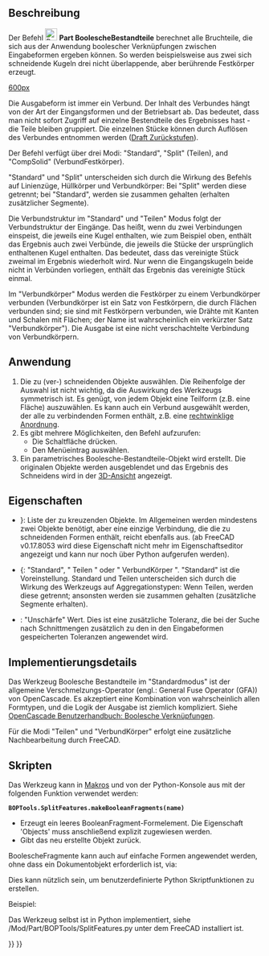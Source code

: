 <languages/>

{{Docnav/de
|[[Part_JoinCutout/de|Ausschneiden]]
|[[Part_SliceApart/de|Auseinanderschneiden]]
|[[Part_Workbench/de|Part]]
|IconL=Part_JoinCutout.svg
|IconR=Part_SliceApart.svg
|IconC=Workbench_Part.svg
}}

{{GuiCommand/de
|Name=Part BooleanFragments
|Name/de=Part BoolescheBestandteile
|MenuLocation=Part → Teilen → Boolesche Bestandteile
|Workbenches=[[Part_Workbench/de|Part]]
|Version=0.17
|SeeAlso=[[Part_Slice/de|Part Auseinanderschneiden]], [[Part_XOR/de|Part XOdeR]], [[Part_CompJoinFeatures/de|Part ObjekteVerbinden]], [[Part_Boolean/de|Part BoolescheVerknüpfung]]
}}

<span id="Description"></span>
==Beschreibung== 

Der Befehl [[Image:Part_BooleanFragments.svg|24px]] '''Part BoolescheBestandteile''' berechnet alle Bruchteile, die sich aus der Anwendung boolescher Verknüpfungen zwischen Eingabeformen ergeben können. So werden beispielsweise aus zwei sich schneidende Kugeln drei nicht überlappende, aber berührende Festkörper erzeugt. 

[[image:Part_BooleanFragments_Demo.png|600px]]
{{Caption|Auf dem obigen Bild wurden die Teile anschließend manuell auseinandergezogen, um die Schnitte zu erkennen.}}

Die Ausgabeform ist immer ein Verbund. Der Inhalt des Verbundes hängt von der Art der Eingangsformen und der Betriebsart ab. Das bedeutet, dass man nicht sofort Zugriff auf einzelne Bestendteile des Ergebnisses hast - die Teile bleiben gruppiert. Die einzelnen Stücke können durch Auflösen des Verbundes entnommen werden ([[Draft_Downgrade/de|Draft Zurückstufen]]).

Der Befehl verfügt über drei Modi: "Standard", "Split" (Teilen), and "CompSolid" (VerbundFestkörper).

"Standard" und "Split" unterscheiden sich durch die Wirkung des Befehls auf Linienzüge, Hüllkörper und Verbundkörper: Bei "Split" werden diese getrennt; bei "Standard", werden sie zusammen gehalten (erhalten zusätzlicher Segmente).

Die Verbundstruktur im "Standard" und "Teilen" Modus folgt der Verbundstruktur der Eingänge. Das heißt, wenn du zwei Verbindungen einspeist, die jeweils eine Kugel enthalten, wie zum Beispiel oben, enthält das Ergebnis auch zwei Verbünde, die jeweils die Stücke der ursprünglich enthaltenen Kugel enthalten. Das bedeutet, dass das vereinigte  Stück zweimal im Ergebnis wiederholt wird. Nur wenn die Eingangskugeln beide nicht in Verbünden vorliegen, enthält das Ergebnis das vereinigte Stück einmal.

Im "Verbundkörper" Modus werden die Festkörper zu einem Verbundkörper verbunden (Verbundkörper ist ein Satz von Festkörpern, die durch Flächen verbunden sind; sie sind mit Festkörpern verbunden, wie Drähte mit Kanten und Schalen mit Flächen; der Name ist wahrscheinlich ein verkürzter Satz "Verbundkörper"). Die Ausgabe ist eine nicht verschachtelte Verbindung von Verbundkörpern.

<span id="Usage"></span>
==Anwendung== 

<div class="mw-translate-fuzzy">
# Die zu (ver-) schneidenden Objekte auswählen. Die Reihenfolge der Auswahl ist nicht wichtig, da die Auswirkung des Werkzeugs symmetrisch ist. Es genügt, von jedem Objekt eine Teilform (z.B. eine Fläche) auszuwählen. Es kann auch ein Verbund ausgewählt werden, der alle zu verbindenden Formen enthält, z.B. eine [[Draft_OrthoArray/de|rechtwinklige Anordnung]].
# Es gibt mehrere Möglichkeiten, den Befehl aufzurufen:
#* Die Schaltfläche {{Button|[[Image:Part_BooleanFragments.svg|16px]] [[Part_BooleanFragments/de|Boolesche Bestandteile]]}} drücken.
#* Den Menüeintrag {{MenuCommand|Part → Teilen → Boolesche Bestandteile}} auswählen.
# Ein parametrisches Boolesche-Bestandteile-Objekt wird erstellt. Die originalen Objekte werden ausgeblendet und das Ergebnis des Schneidens wird in der [[3D_view/de|3D-Ansicht]] angezeigt.
</div>

<span id="Properties"></span>
==Eigenschaften== 

<div class="mw-translate-fuzzy">
{{TitleProperty|Boolesche Fragmente}}
* {{PropertyData/de|Objekte}}}: Liste der zu kreuzenden Objekte. Im Allgemeinen werden mindestens zwei Objekte benötigt, aber eine einzige Verbindung, die die zu schneidenden Formen enthält, reicht ebenfalls aus. (ab FreeCAD v0.17.8053 wird diese Eigenschaft nicht mehr im Eigenschaftseditor angezeigt und kann nur noch über Python aufgerufen werden).
* {{{PropertyData/de|Modus}}: "Standard", " Teilen " oder " VerbundKörper ". "Standard" ist die Voreinstellung. Standard und Teilen unterscheiden sich durch die Wirkung des Werkzeugs auf Aggregationstypen: Wenn Teilen, werden diese getrennt; ansonsten werden sie zusammen gehalten (zusätzliche Segmente erhalten).
* {{PropertyData/de|Toleranz}}: "Unschärfe" Wert. Dies ist eine zusätzliche Toleranz, die bei der Suche nach Schnittmengen zusätzlich zu den in den Eingabeformen gespeicherten Toleranzen angewendet wird.
</div>

<span id="Implementation_details"></span>
==Implementierungsdetails==

<div class="mw-translate-fuzzy">
Das Werkzeug Boolesche Bestandteile im "Standardmodus" ist der allgemeine Verschmelzungs-Operator (engl.: General Fuse Operator (GFA)) von OpenCascade. Es akzeptiert eine Kombination von wahrscheinlich allen Formtypen, und die Logik der Ausgabe ist ziemlich kompliziert. Siehe [https://www.opencascade.com/doc/occt-7.0.0/overview/html/occt_user_guides__boolean_operations.html OpenCascade Benutzerhandbuch: Boolesche Verknüpfungen].
</div>

Für die Modi "Teilen" und "VerbundKörper" erfolgt eine zusätzliche Nachbearbeitung durch FreeCAD.

<span id="Scripting"></span>
==Skripten== 

<div class="mw-translate-fuzzy">
Das Werkzeug kann in [[macros/de|Makros]] und von der Python-Konsole aus mit der folgenden Funktion verwendet werden:
</div>
 '''BOPTools.SplitFeatures.makeBooleanFragments(name)'''

* Erzeugt ein leeres BooleanFragment-Formelement. Die Eigenschaft 'Objects' muss anschließend explizit zugewiesen werden.
* Gibt das neu erstellte Objekt zurück.

BoolescheFragmente kann auch auf einfache Formen angewendet werden, ohne dass ein Dokumentobjekt erforderlich ist, via:

{{code|code=
import BOPTools.SplitAPI
BOPTools.SplitAPI.booleanFragments(list_of_shapes, mode, tolerance = 0.0)

# OR, for Standard mode:

list_of_shapes = [App.ActiveDocument.Sphere.Shape, App.ActiveDocument.Sphere001.Shape]
pieces, map = list_of_shapes[0].generalFuse(list_of_shapes[1:], tolerance)
# pieces receives a compound of shapes; map receives a list of lists of shapes, defining list_of_shapes <--> pieces correspondence 
}}
Dies kann nützlich sein, um benutzerdefinierte Python Skriptfunktionen zu erstellen.

Beispiel:
{{code|code=
import BOPTools.SplitFeatures
j = BOPTools.SplitFeatures.makeBooleanFragments(name= 'BooleanFragments')
j.Objects = FreeCADGui.Selection.getSelection() 
}}

<div class="mw-translate-fuzzy">
Das Werkzeug selbst ist in Python implementiert, siehe /Mod/Part/BOPTools/SplitFeatures.py unter dem FreeCAD installiert ist.
</div>


{{Docnav/de
|[[Part_JoinCutout/de|Ausschneiden]]
|[[Part_SliceApart/de|Auseinanderschneiden]]
|[[Part_Workbench/de|Part]]
|IconL=Part_JoinCutout.svg
|IconR=Part_SliceApart.svg
|IconC=Workbench_Part.svg
}}

{{Part_Tools_navi{{#translation:}}}}
{{Userdocnavi{{#translation:}}}}